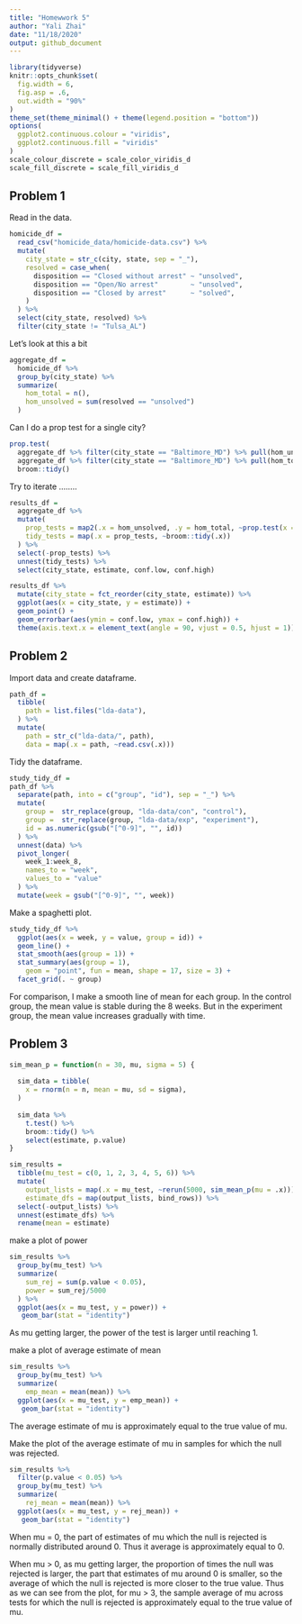 ```yaml
---
title: "Homewwork 5"
author: "Yali Zhai"
date: "11/18/2020"
output: github_document
---
```


```r
library(tidyverse)
knitr::opts_chunk$set(
  fig.width = 6,
  fig.asp = .6,
  out.width = "90%"
)
theme_set(theme_minimal() + theme(legend.position = "bottom"))
options(
  ggplot2.continuous.colour = "viridis",
  ggplot2.continuous.fill = "viridis"
)
scale_colour_discrete = scale_color_viridis_d
scale_fill_discrete = scale_fill_viridis_d
```


## Problem 1

Read in the data.

```r
homicide_df = 
  read_csv("homicide_data/homicide-data.csv") %>% 
  mutate(
    city_state = str_c(city, state, sep = "_"),
    resolved = case_when(
      disposition == "Closed without arrest" ~ "unsolved",
      disposition == "Open/No arrest"        ~ "unsolved",
      disposition == "Closed by arrest"      ~ "solved",
    )
  ) %>% 
  select(city_state, resolved) %>% 
  filter(city_state != "Tulsa_AL")
```


Let's look at this a bit

```r
aggregate_df = 
  homicide_df %>% 
  group_by(city_state) %>% 
  summarize(
    hom_total = n(),
    hom_unsolved = sum(resolved == "unsolved")
  )
```

Can I do a prop test for a single city?

```r
prop.test(
  aggregate_df %>% filter(city_state == "Baltimore_MD") %>% pull(hom_unsolved), 
  aggregate_df %>% filter(city_state == "Baltimore_MD") %>% pull(hom_total)) %>% 
  broom::tidy()
```

Try to iterate ........

```r
results_df = 
  aggregate_df %>% 
  mutate(
    prop_tests = map2(.x = hom_unsolved, .y = hom_total, ~prop.test(x = .x, n = .y)),
    tidy_tests = map(.x = prop_tests, ~broom::tidy(.x))
  ) %>% 
  select(-prop_tests) %>% 
  unnest(tidy_tests) %>% 
  select(city_state, estimate, conf.low, conf.high)
```



```r
results_df %>% 
  mutate(city_state = fct_reorder(city_state, estimate)) %>% 
  ggplot(aes(x = city_state, y = estimate)) +
  geom_point() + 
  geom_errorbar(aes(ymin = conf.low, ymax = conf.high)) + 
  theme(axis.text.x = element_text(angle = 90, vjust = 0.5, hjust = 1))
```



## Problem 2 


Import data and create dataframe.

```r
path_df = 
  tibble(
    path = list.files("lda-data"),
  ) %>% 
  mutate(
    path = str_c("lda-data/", path),
    data = map(.x = path, ~read.csv(.x))) 

```

Tidy the dataframe.

```r
study_tidy_df =
path_df %>%
  separate(path, into = c("group", "id"), sep = "_") %>% 
  mutate(
    group =  str_replace(group, "lda-data/con", "control"),
    group =  str_replace(group, "lda-data/exp", "experiment"),
    id = as.numeric(gsub("[^0-9]", "", id))
  ) %>% 
  unnest(data) %>% 
  pivot_longer(
    week_1:week_8,
    names_to = "week", 
    values_to = "value"
  ) %>% 
  mutate(week = gsub("[^0-9]", "", week))
```


Make a spaghetti plot.

```r
study_tidy_df %>% 
  ggplot(aes(x = week, y = value, group = id)) +
  geom_line() + 
  stat_smooth(aes(group = 1)) + 
  stat_summary(aes(group = 1),
    geom = "point", fun = mean, shape = 17, size = 3) + 
  facet_grid(. ~ group)

```

For comparison, I make a smooth line of mean for each group. In the control group, the mean value is stable during the 8 weeks. But in the experiment group, the mean value increases gradually with time.


## Problem 3


```r
sim_mean_p = function(n = 30, mu, sigma = 5) {
  
  sim_data = tibble(
    x = rnorm(n = n, mean = mu, sd = sigma),
  )
  
  sim_data %>% 
    t.test() %>% 
    broom::tidy() %>% 
    select(estimate, p.value)
}
```


```r
sim_results = 
  tibble(mu_test = c(0, 1, 2, 3, 4, 5, 6)) %>% 
  mutate(
    output_lists = map(.x = mu_test, ~rerun(5000, sim_mean_p(mu = .x))),
    estimate_dfs = map(output_lists, bind_rows)) %>% 
  select(-output_lists) %>% 
  unnest(estimate_dfs) %>% 
  rename(mean = estimate)
```


make a plot of power
```r
sim_results %>% 
  group_by(mu_test) %>% 
  summarize(
    sum_rej = sum(p.value < 0.05),
    power = sum_rej/5000
  ) %>% 
  ggplot(aes(x = mu_test, y = power)) +
   geom_bar(stat = "identity")
```

As mu getting larger, the power of the test is larger until reaching 1.



make a plot of average estimate of mean
```r
sim_results %>% 
  group_by(mu_test) %>% 
  summarize(
    emp_mean = mean(mean)) %>% 
  ggplot(aes(x = mu_test, y = emp_mean)) +
   geom_bar(stat = "identity")

```

The average estimate of mu is approximately equal to the true value of mu.

Make the plot of the average estimate of mu in samples for which the null was rejected.

```r
sim_results %>% 
  filter(p.value < 0.05) %>% 
  group_by(mu_test) %>% 
  summarize(
    rej_mean = mean(mean)) %>% 
  ggplot(aes(x = mu_test, y = rej_mean)) +
   geom_bar(stat = "identity")
```

When mu = 0, the part of estimates of mu which the null is rejected is normally distributed around 0. Thus it average is approximately equal to 0.

When mu > 0, as mu getting larger, the proportion of times the null was rejected is larger, the part that estimates of mu around 0 is smaller, so the average of which the null is rejected is more closer to the true value.
Thus as we can see from the plot, for mu > 3, the sample average of mu across tests for which the null is rejected is approximately equal to the true value of mu.

